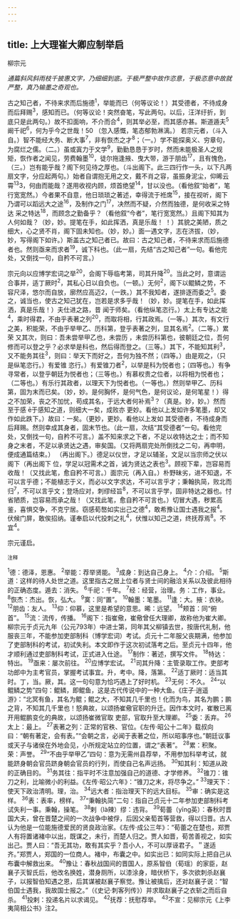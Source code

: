 ```yaml
---
---
---
```

title: 上大理崔大卿应制举启
---



柳宗元

*通篇斜风斜雨枝千披惠文字，乃细细到底。于极严整中故作恣意，于极恣意中故就严整，真乃输墨之奇观也。*

古之知己者，不待来求而后施德<sup>1</sup>，举能而已（何等议论！）其受德者，不待成身而后拜赐<sup>3</sup>，感知而已。（何等议论！突然奋笔，写此两句。以后，汪洋纡折，到底只是此两句。）故不扣面响，不介而合<sup>4</sup>，则其举必至，而其感亦甚。斯道遁夫<sup>5</sup>
阚千祀<sup>6</sup>，何为乎今之世哉！50
（忽入感慨，笔态郁勃淋漓。）
若宗元者，（斗入自。）智不能经大务、断大事<sup>7</sup>，非有恢杰之才<sup>8</sup>；（一。）学不能探奥义、穷章句，为腐烂之儒。（二。）虽或寘力于文学<sup>9</sup>，勤勤恳恳于岁时，然而未能极圣人之规矩，恢作者之闻见，劳费翰墨<sup>10</sup>，徒尔拖逢掖、曳大带，游于朋齿<sup>17</sup>，且有愧色，（三。）岂有能乎哉？阁下何见待之厚也。（斗出阁下。此三四行作一头，以下凡两扇文字，分应起两句。）始者自谓抱无用之文，戴不肖之容，虽振身泥尘，仰晞云霄<sup>13</sup>3，何由而能哉？遂用收视内顾，烦首绝望<sup>14</sup>，甘以没也。（看他叙“始者”，笔行宽宽然。）今者果不自意，他日琐琐之著述，幸得流于袵席<sup>15</sup>，接在视听，阁下乃谓可以蹈远大之途<sup>16</sup>，及制作之门<sup>17</sup>，决然而不疑，介然而独德，是何收采之特达
采之特达<sup>18</sup>，而顾念之勤备乎？（看他叙“今者”，笔行宽宽然。）且阁下知其为人何如哉？（妙，妙。提笔在手，如此挥洒，真是乐哉！
！）其貌之美陋，质之细大，心之贤不肖，阁下固未知也。（妙，妙。）面一遇文字，志在济拔，（妙，妙，写得阁下如许。）斯盖古之知己者已。故曰：古之知己者，不待来求而后施德者也。然则亟来而求者<sup>19</sup>，诚下科也。（此一扇，先结“古之知己者”一句。看他完处，又倒找一句，自矜不可言。）

宗元向以应博学宏词之举<sup>20</sup>，会阁下辱临考第，司其升降<sup>20</sup>。当此之时，意谓运合事并，适丁厥时<sup>2</sup>，其私心日以自负也。（一顿。）无何<sup>2</sup>，阁下以鲲鳞之势，不容尺泽，悠尔而自放，廓然应高迈2，（一跌。）其不我知者，遂排逐而委之<sup>5</sup>。委之，诚当也，使古之知己犹在，岂若是求多乎哉！（妙，妙。提笔在手，如此挥洒，真是乐哉！）夫仕进之路，昔
闻于师矣。（看他纵笔恣行。）太上有专达之能<sup>4</sup>，乘时得君，不由乎表著之列<sup>20</sup>，而取将相，行其政焉。（一等。）其次，有文行之美，积能荣，不由乎举甲乙、历科第，登乎表著之列，显其名焉<sup>2</sup>。（二等。）累荣
又其次，则曰：吾未尝举甲乙也，未尝历
，未尝历科第也，彼朝廷之位，吾何修而可以登之乎？必求举是科也，然后得而登之。（三等。）其下，不能知其利<sup>3</sup>，又不能务其往<sup>3</sup>，则曰：举天下而好之，吾何为独不然；（四等。）由是观之，（只是纵笔恣行。）有爱锥
恣行。）有爱锥刀者<sup>2</sup>，以举是科为悦者也；（四等也。）有争寻常者，以登乎朝廷为悦者也；（三等也。）有慕权贵之位者，以将相为悦者也；（二等也。）有乐行其政者，以理天下为悦者也。（一等也。）然则举甲乙、历科第，固为末而已矣。（妙，妙。是何胸怀，是何气色，是何议论，是何笔星！）得之不加荣，丧之不加忧，苟成其名，于远大者何补焉<sup>3</sup>？（真是。妙，妙。）然而至于感
ē于感知之道，则细大一矣，成败亦
更妙。看他以上发如许多笔墨，却又作如此跌下。）故曰：一矣。（更妙，更妙。看他以上发如
其受德者，不待成身而后拜赐。然则幸成其身者，固末节也。（此一扇，次结“其受德者”一句。看他完处，又倒找一句，自矜不可言。）盖不知来求之下者，不足以收特达之士；而不知身之末者，不足以承贤达之遇，审矣国。（又将两扇完处所倒找之二句，再申明，便成通篇结束。）
（再出阁下。）德足以仪世，才足以辅圣，文足以当宗师之伏以阁下（再出阁下
位，学足以冠需术之首，诚为贤达之表也<sup>3</sup>。顾视下辈，岂容易而收哉！（又找此笔，愈自矜不可言。）面宗元（再入自。）朴野昧劣，进不知退，不可以言乎德；不能植志于义，而必以文字求达，不可以言乎才；秉翰执简，败北而归<sup>7</sup>，不可以言乎文；登场应对，刺缪经旨<sup>8</sup>，不可以言乎学，固非特达之器也。忖省陋质，岂容易而承之哉！（又找此笔，愈自矜不可言也。）切冒大遇，秽累高鉴，喜惧交争，不克宁居。窃感荀嶅如实出己之德<sup>4</sup>，敢希豫让国士遇我之报<sup>4</sup>。伏候门屏，敢俟招纳。谨奉启以代投刺之礼<sup>4</sup>，伏惟以知己之道，终抚荐焉<sup>8</sup>。不宜<sup>4</sup>。

宗元谨启。

<sup>注释</sup>

<sup>1</sup>德：德泽，恩惠。
<sup>2</sup>举能：荐举贤能。
<sup>3</sup>成身：到达自己身上。
<sup>4</sup>介：介绍。
<sup>5</sup>斯道：这样的待人处世之道。这里指古之居上位者与贤士间的融洽关系以及彼此相待的正确态度。遁去：消失。
<sup>6</sup>千祀：千年。
<sup>7</sup>经：经营，治理。务：工作，事业。
<sup>8</sup>恢杰：杰出。恢，弘大。
<sup>9</sup>寞：同“置”。
<sup>10</sup>翰墨：笔墨。
<sup>11</sup>逢：大。掖：衣袂。
<sup>12</sup>朋齿：友人。
<sup>13</sup>仰：仰慕，这里是希望的意思。晞：远望。
<sup>14</sup>颊首：同“俯首”。
<sup>15</sup>流：流传，传播。
<sup>16</sup>阁下：指崔儆，崔儆曾任大理卿，故称他为崔大卿。柳宗元于贞元九年（公元793年）中进士第，同年其父柳镇去世，按唐代礼制，他服丧三年，不能参加吏部制科（博学宏词）考试。贞元十二年服父丧期满，他参加了吏部制科的考试，初试失利。本文即作于这次初试落考之后。至贞元十四年，他才顺利通过吏部制科考试，正式进入仕途。
<sup>17</sup>制作：著述，撰写文件。
<sup>18</sup>特达：特出。
<sup>19</sup>亟来：屡次前往。
<sup>20</sup>应博学宏试。
<sup>21</sup>司其升降：主管录取工作。吏部考功郎中为主考官员，掌握考试事宜。升，考中。降，落第。
<sup>22</sup>适丁厥时：适当其时。丁，当。厥，其。这一句句意为恰巧遇上了好时机。
<sup>23</sup>无何：不久。
<sup>24</sup>“以鲲鳞之势”四句：鲲鳞，即鲲鱼，这是古代传说中的一种大鱼。《庄子·逍遥游》：“北冥有鱼，其名为鲲；鲲之大，不知其几千里也！化而为鸟，其名为鹏；鹏之背，不知其几千里也！怒典故，以颂扬崔儆官职的升迁。因作本文时，崔散已离开用鲲鹏变化的典故，以颂扬崔微官取
吏部，官取升至大理卿。
<sup>25</sup>委：丢弃。
<sup>26</sup>太上：最上。
<sup>27</sup>表著之列：正常的官秩、官位。《左传·昭公十二年》载叔向曰：“朝有著定，会有表。”“会朝之言，必闻于表著之位，所以昭事序也。”朝廷议事或天子与诸侯在外地会见，小所规定站立的位置，谓之“表著”。
<sup>28</sup>累：积聚。荣：声誉。
<sup>29</sup>“不由乎举甲乙”四句：意为无需州县荐举，不用参加科举考试，就能跻身朝会官员跻身朝会官员的行列，而使自己名声远扬。
<sup>30</sup>知其利：知道从政的正确目的。
<sup>31</sup>务其往：指平时不注意加强自己的道德、才学修养。
<sup>32</sup>锥刀：锥刀之利，比喻微小的利益。《左传·昭公六年》：“锥刀之末，将尽争之。”
<sup>33</sup>理天下：使天下政治清明。理，治。
<sup>34</sup>远大者：指治理天下的远大目标。
<sup>35</sup>审：确实是这样。
<sup>36</sup>表：表率，榜样。
<sup>37</sup>“秉翰执简”二句：指自己贞元十二年参加吏部制科考试失利一事。秉翰，操笔。
<sup>38</sup>剌（là辣）缪：违背。
<sup>39</sup>荀蕾（yīng英）：春秋时晋国大夫，曾在晋楚之间的一次战争中被俘，后因父亲萄首等营救，得以归晋。古人认为他是一位能施德爱民的贤良政治家。《左传·成公三年》：“荀蕾之在楚也，郑贾人有将置诸褚中以出，既谋之，未行，而楚人归之。贾人如晋，荀苦善视之，如实出己。贾人曰：“吾无其功，敢有其实乎？吾小人，不可以厚诬君子。＂遂适齐。”郑贾人，郑国的一位商人。褚中，布囊之中。如实出已：如同实际上把自己从布囊中解救出来。
<sup>40</sup>豫让：春秋战国间的晋国人，原系智伯（荀瑶）的家臣，赵襄子灭智氏后，他改名换姓，潜身厕所，以漆涂身，暗伏桥下，多次欲刺杀赵襄子，以报智伯知遇之恩，后其谋被赵襄子察觉。豫让被擒后，还对赵襄子说：“智伯国士遇我，我故国士报之。”（《史记·刺客列传》）并求取赵襄子之衣斩之而后自杀。
<sup>41</sup>投剌：投递名片以求谒见。
<sup>42</sup>抚荐：抚慰荐举。
<sup>43</sup>不宣：见柳宗元《上李夷简相公书》注2。